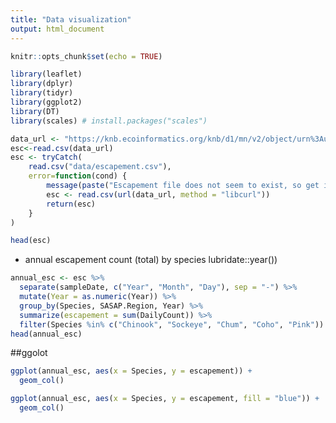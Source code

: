 ```yaml
---
title: "Data visualization"
output: html_document
---
```


```r
knitr::opts_chunk$set(echo = TRUE)
```

```r
library(leaflet)
library(dplyr)
library(tidyr)
library(ggplot2)
library(DT)
library(scales) # install.packages("scales")
```



```r
data_url <- "https://knb.ecoinformatics.org/knb/d1/mn/v2/object/urn%3Auuid%3Af119a05b-bbe7-4aea-93c6-85434dcb1c5e"
esc<-read.csv(data_url)
esc <- tryCatch(
    read.csv("data/escapement.csv"),
    error=function(cond) {
        message(paste("Escapement file does not seem to exist, so get it from the KNB."))
        esc <- read.csv(url(data_url, method = "libcurl"))
        return(esc)
    }
)

head(esc)

```

- annual escapement count (total) by species
lubridate::year())

```r
annual_esc <- esc %>% 
  separate(sampleDate, c("Year", "Month", "Day"), sep = "-") %>% 
  mutate(Year = as.numeric(Year)) %>% 
  group_by(Species, SASAP.Region, Year) %>% 
  summarize(escapement = sum(DailyCount)) %>% 
  filter(Species %in% c("Chinook", "Sockeye", "Chum", "Coho", "Pink"))
head(annual_esc)
```

##ggolot

```r
ggplot(annual_esc, aes(x = Species, y = escapement)) +
  geom_col()
```

```r
ggplot(annual_esc, aes(x = Species, y = escapement, fill = "blue")) +
  geom_col()
```

